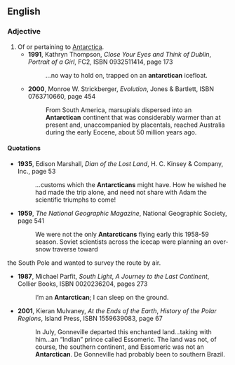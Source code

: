 ==English==

===Adjective===
{{en-adj|-}}

# Of or pertaining to [[Antarctica]].
#*'''1991''', Kathryn Thompson, ''Close Your Eyes and Think of Dublin'', ''Portrait of a Girl'', FC2, ISBN 0932511414, page 173
#*: ''...''no way to hold on, trapped on an '''antarctican''' icefloat.
#*'''2000''', Monroe W. Strickberger, ''Evolution'', Jones & Bartlett, ISBN 0763710660, page 454
#*: From South America, marsupials dispersed into an '''Antarctican''' continent that was considerably warmer than at present and, unaccompanied by placentals, reached Australia during the early Eocene, about 50 million years ago.

====Quotations====
{{rfv}}

*'''1935''', Edison Marshall, ''Dian of the Lost Land'', H. C. Kinsey & Company, Inc., page 53
*: ''...''customs which the '''Antarcticans''' might have. How he wished he had made the trip alone, and need not share with Adam the scientific triumphs to come!
*'''1959''', ''The National Geographic Magazine'', National Geographic Society, page 541
*: We were not the only '''Antarcticans''' flying early this 1958-59 season. Soviet scientists across the icecap were planning an over-snow traverse toward 
the South Pole and wanted to survey the route by air.
*'''1987''', Michael Parfit, ''South Light'', ''A Journey to the Last Continent'', Collier Books, ISBN 0020236204, pages 273
*: I’m an '''Antarctican'''; I can sleep on the ground.
*'''2001''', Kieran Mulvaney, ''At the Ends of the Earth'', ''History of the Polar Regions'', Island Press, ISBN 1559639083, page 67
*: In July, Gonneville departed this enchanted land''...''taking with him''...''an “Indian” prince called Essomeric. The land was not, of course, the southern continent, and Essomeric was not an '''Antarctican'''. De Gonneville had probably been to southern Brazil.